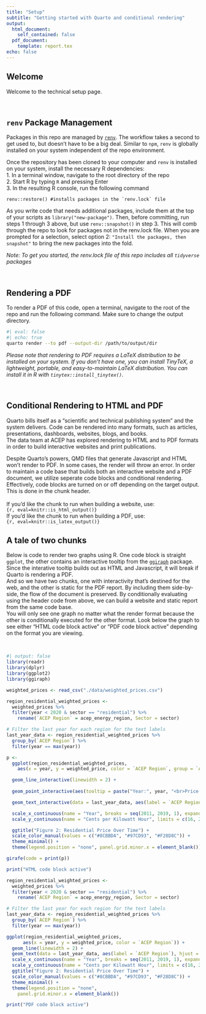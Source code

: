 ```yaml
---
title: "Setup"
subtitle: "Getting started with Quarto and conditional rendering"
output:
  html_document:
    self_contained: false
  pdf_document:
    template: report.tex
echo: false
---
```


## Welcome  {#welcome}

Welcome to the technical setup page.

<br>

## `renv` Package Management
Packages in this repo are managed by [`renv`](https://rstudio.github.io/renv/articles/renv.html). The workflow takes a second to get used to, but doesn't have to be a big deal. Similar to `npm`, `renv` is globally installed on your system independent of the repo environment. 

Once the repository has been cloned to your computer and `renv` is installed on your system, install the necessary R dependencies:  
1. In a terminal window, navigate to the root directory of the repo  
2. Start R by typing `R` and pressing Enter  
3. In the resulting R console, run the following command  
```  
renv::restore() #installs packages in the `renv.lock` file  
```  

As you write code that needs additional packages, include them at the top of your scripts as `library("new-package")`. Then, before committing, run steps 1 through 3 above, but use `renv::snapshot()` in step 3. This will comb through the repo to look for packages not in the renv.lock file. When you are prompted for a selection, select option 2: `"Install the packages, then snapshot"` to bring the new packages into the fold. 

*Note: To get you started, the renv.lock file of this repo includes all `tidyverse` packages*

<br>

## Rendering a PDF
To render a PDF of this code, open a terminal, navigate to the root of the repo and run the following command. Make sure to change the output directory.
```bash
#| eval: false
#| echo: true
quarto render --to pdf --output-dir /path/to/output/dir 
```
*Please note that rendering to PDF requires a LaTeX distribution to be installed on your system. If you don't have one, you can install TinyTeX, a lightweight, portable, and easy-to-maintain LaTeX distribution. You can install it in R with `tinytex::install_tinytex()`.*

<br>

## Conditional Rendering to HTML and PDF
Quarto bills itself as a "scientific and technical publishing system" and the system delivers. Code can be rendered into many formats, such as articles, presentations, dashboards, websites, blogs, and books.  
The data team at ACEP has explored rendering to HTML and to PDF formats in order to build interactive websites and print publications. 

Despite Quarto's powers, QMD files that generate Javascript and HTML won't render to PDF. In some cases, the render will throw an error. In order to maintain a code base that builds both an interactive website and a PDF document, we utilize seperate code blocks and conditional rendering. Effectively, code blocks are turned on or off depending on the target output. This is done in the chunk header.  
<br>
If you'd like the chunk to run when building a website, use:
<br>
`{r, eval=knitr::is_html_output()}`
<br>
If you'd like the chunk to run when building a PDF, use:
<br>
 `{r, eval=knitr::is_latex_output()}`

## A tale of two chunks
Below is code to render two graphs using R. One code block is straight `ggplot`, the other contains an interactive tooltip from the [`ggiraph`](http://davidgohel.github.io/ggiraph/) package. Since the interative tooltip builds out as HTML and Javascript, it will break if Quarto is rendering a PDF.  
And so we have two chunks, one with interactivity that's destined for the web, and the other is static for the PDF report. By including them side-by-side, the flow of the document is preserved. By conditionally evaluating using the header code from above, we can build a website and static report from the same code base.  
You will only see one graph no matter what the render format because the other is conditionally executed for the other format. Look below the graph to see either "HTML code block active" or "PDF code block active" depending on the format you are viewing.  

<br>

```r
#| output: false
library(readr)
library(dplyr)
library(ggplot2)
library(ggiraph)

weighted_prices <- read_csv("./data/weighted_prices.csv")
```


```r

region_residential_weighted_prices <- 
  weighted_prices %>%
  filter(year < 2020 & sector == "residential") %>%
    rename(`ACEP Region` = acep_energy_region, Sector = sector)

# Filter the last year for each region for the text labels
last_year_data <- region_residential_weighted_prices %>%
  group_by(`ACEP Region`) %>%
  filter(year == max(year))

p <- 
  ggplot(region_residential_weighted_prices, 
    aes(x = year, y = weighted_price, color = `ACEP Region`, group = `ACEP Region`)) +

  geom_line_interactive(linewidth = 2) +
  
  geom_point_interactive(aes(tooltip = paste("Year:", year, "<br>Price:", round(weighted_price, 0), "cents/kWh")), size = 10, color = "transparent") +

  geom_text_interactive(data = last_year_data, aes(label = `ACEP Region`, tooltip = `ACEP Region`), hjust = 1.1, vjust = 2.5) +

  scale_x_continuous(name = "Year", breaks = seq(2011, 2019, 1), expand = c(0, 0.1)) + 
  scale_y_continuous(name = "Cents per Kilowatt Hour", limits = c(16, 28), breaks = seq(16, 28, 2)) +

  ggtitle("Figure 2: Residential Price Over Time") +
  scale_color_manual(values = c("#8CBBDA", "#97CD93", "#F28D8C")) +
  theme_minimal() +
  theme(legend.position = "none", panel.grid.minor.x = element_blank())

girafe(code = print(p))

print("HTML code block active")

```

```r
region_residential_weighted_prices <- 
  weighted_prices %>%
  filter(year < 2020 & sector == "residential") %>%
    rename(`ACEP Region` = acep_energy_region, Sector = sector)

# Filter the last year for each region for the text labels
last_year_data <- region_residential_weighted_prices %>%
  group_by(`ACEP Region`) %>%
  filter(year == max(year))

ggplot(region_residential_weighted_prices, 
      aes(x = year, y = weighted_price, color = `ACEP Region`)) +
  geom_line(linewidth = 2) +
  geom_text(data = last_year_data, aes(label = `ACEP Region`), hjust = 1.1, vjust = 2.5) +
  scale_x_continuous(name = "Year", breaks = seq(2011, 2019, 1), expand = c(0, 0.1)) + 
  scale_y_continuous(name = "Cents per Kilowatt Hour", limits = c(16, 28), breaks = seq(16, 28, 2)) +
  ggtitle("Figure 2: Residential Price Over Time") +
  scale_color_manual(values = c("#8CBBDA", "#97CD93", "#F28D8C")) +
  theme_minimal() +
  theme(legend.position = "none", 
    panel.grid.minor.x = element_blank())

print("PDF code block active")

```